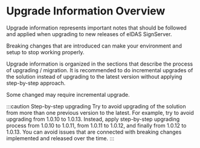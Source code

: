 
# Upgrade Information Overview

Upgrade information represents important notes that should be followed and applied when upgrading to new releases of eIDAS SignServer.

Breaking changes that are introduced can make your environment and setup to stop working properly.

Upgrade information is organized in the sections that describe the process of upgrading / migration. It is recommended to do incremental upgrades of the solution instead of upgrading to the latest version without applying step-by-step approach.

Some changed may require incremental upgrade.

:::caution Step-by-step upgrading
Try to avoid upgrading of the solution from more than one previous version to the latest. For example, try to avoid upgrading from 1.0.10 to 1.0.13. Instead, apply step-by-step upgrading process from 1.0.10 to 1.0.11, from 1.0.11 to 1.0.12, and finally from 1.0.12 to 1.0.13. You can avoid issues that are connected with breaking changes implemented and released over the time.
:::

<DocCardList/>
